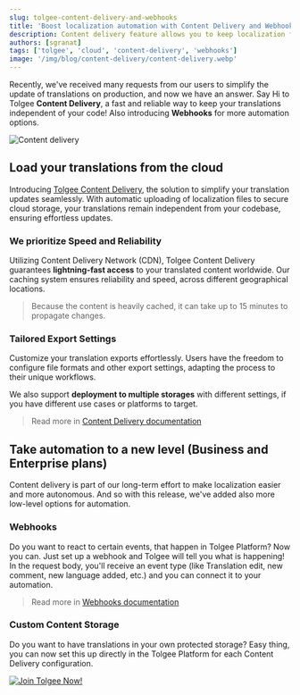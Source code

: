 ```yaml
---
slug: tolgee-content-delivery-and-webhooks
title: 'Boost localization automation with Content Delivery and Webhooks'
description: Content delivery feature allows you to keep localization files outside of the code. It's a part of our long-term goal to make localization as easy as possible.
authors: [sgranat]
tags: ['tolgee', 'cloud', 'content-delivery', 'webhooks']
image: '/img/blog/content-delivery/content-delivery.webp'
---
```


Recently, we've received many requests from our users to simplify the update of translations on production, and now we have an answer. Say Hi to Tolgee **Content Delivery**, a fast and reliable way to keep your translations independent of your code! Also introducing **Webhooks** for more automation options.

![Content delivery](/img/blog/content-delivery/content-delivery.webp)

<!-- truncate-->


## Load your translations from the cloud

Introducing [Tolgee Content Delivery](/platform/projects_and_organizations/content_delivery), the solution to simplify your translation updates seamlessly. With automatic uploading of localization files to secure cloud storage, your translations remain independent from your codebase, ensuring effortless updates.

### We prioritize Speed and Reliability

Utilizing Content Delivery Network (CDN), Tolgee Content Delivery guarantees **lightning-fast access** to your translated content worldwide. Our caching system ensures reliability and speed, across different geographical locations.

> Because the content is heavily cached, it can take up to 15 minutes to propagate changes.

### Tailored Export Settings

Customize your translation exports effortlessly. Users have the freedom to configure file formats and other export settings, adapting the process to their unique workflows.

<ScreenshotWrapper
  src="/img/blog/content-delivery/add-content-delivery.png"
  alt="Add content delivery"
/>

We also support **deployment to multiple storages** with different settings, if you have different use cases or platforms to target.

> Read more in [Content Delivery documentation](/platform/projects_and_organizations/content_delivery)

## Take automation to a new level (Business and Enterprise plans)

Content delivery is part of our long-term effort to make localization easier and more autonomous. And so with this release, we've added also more low-level options for automation.

### Webhooks

Do you want to react to certain events, that happen in Tolgee Platform? Now you can. Just set up a webhook and Tolgee will tell you what is happening! In the request body, you'll receive an event type (like Translation edit, new comment, new language added, etc.) and you can connect it to your automation.

> Read more in [Webhooks documentation](/platform/projects_and_organizations/webhooks)

### Custom Content Storage

Do you want to have translations in your own protected storage? Easy thing, you can now set this up directly in the Tolgee Platform for each Content Delivery configuration.

[![Join Tolgee Now!](/img/blog/content-delivery/banner-automation.svg)](https://app.tolgee.io/sign_up)
